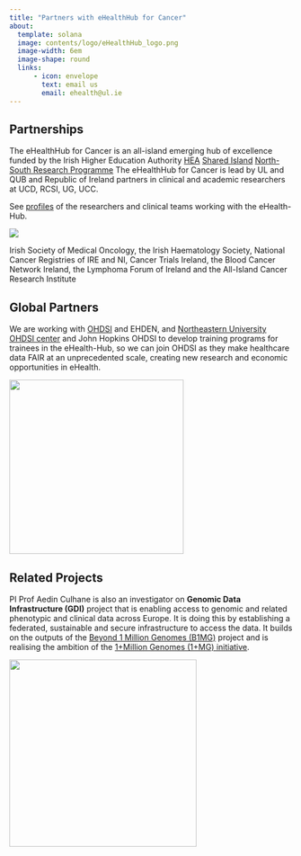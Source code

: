 ```yaml
---
title: "Partners with eHealthHub for Cancer"
about:
  template: solana
  image: contents/logo/eHealthHub_logo.png
  image-width: 6em
  image-shape: round
  links:
      - icon: envelope
        text: email us
        email: ehealth@ul.ie
---
```


## Partnerships

The eHealthHub for Cancer is an all-island emerging hub of excellence funded by the Irish Higher Education Authority [HEA](https://hea.ie/) [Shared Island](https://www.gov.ie/en/campaigns/c3417-shared-island/) [North-South Research Programme](https://hea.ie/2021/08/09/hea-launch-e40-million-north-south-research-programme-2021/) The eHealthHub for Cancer is lead by UL and QUB and Republic of Ireland partners in clinical and academic researchers at UCD, RCSI, UG, UCC.

See [profiles](people.qmd) of the researchers and clinical teams working with the eHealth-Hub.

![](contents/photos/img/eHealth_hub/Slide2.jpeg)

Irish Society of Medical Oncology, the Irish Haematology Society, National Cancer Registries of IRE and NI, Cancer Trials Ireland, the Blood Cancer Network Ireland, the Lymphoma Forum of Ireland and the All-Island Cancer Research Institute

## Global Partners

We are working with [OHDSI](https://www.ohdsi.org/) and EHDEN, and [Northeastern University OHDSI center](https://ohdsi.northeastern.edu/) and John Hopkins OHDSI to develop training programs for trainees in the eHealth-Hub, so we can join OHDSI as they make healthcare data FAIR at an unprecedented scale, creating new research and economic opportunities in eHealth.

![](contents/logo/OHDSI.jpeg){width="310"}

## Related Projects

PI Prof Aedin Culhane is also an investigator on **Genomic Data Infrastructure (GDI)** project that is enabling access to genomic and related phenotypic and clinical data across Europe. It is doing this by establishing a federated, sustainable and secure infrastructure to access the data. It builds on the outputs of the [Beyond 1 Million Genomes (B1MG)](https://b1mg-project.eu/) project and is realising the ambition of the [1+Million Genomes (1+MG) initiative](https://digital-strategy.ec.europa.eu/en/policies/1-million-genomes).

![](contents/logo/gdi-logo.svg){width="333"}
